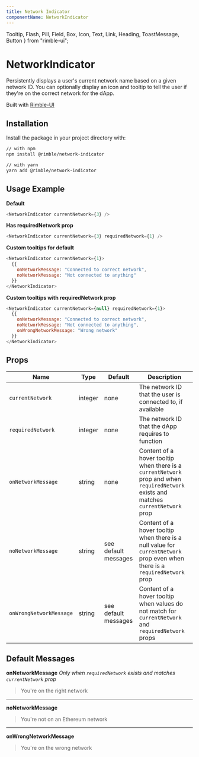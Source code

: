 ```yaml
---
title: Network Indicator
componentName: NetworkIndicator
---
```


  Tooltip,
  Flash,
  Pill,
  Field,
  Box,
  Icon,
  Text,
  Link,
  Heading,
  ToastMessage,
  Button
} from "rimble-ui";

# NetworkIndicator

Persistently displays a user's current network name based on a given network ID. You can optionally display an icon and tooltip to tell the user if they're on the correct network for the dApp.

Built with [Rimble-UI](/components/rimble-ui)

## Installation

Install the package in your project directory with:

```sh
// with npm
npm install @rimble/network-indicator

// with yarn
yarn add @rimble/network-indicator
```

## Usage Example

**Default**

```js is=react-live
<NetworkIndicator currentNetwork={3} />
```

**Has requiredNetwork prop**

```js is=react-live
<NetworkIndicator currentNetwork={3} requiredNetwork={1} />
```

**Custom tooltips for default**

```js is=react-live
<NetworkIndicator currentNetwork={1}>
  {{
    onNetworkMessage: "Connected to correct network",
    noNetworkMessage: "Not connected to anything"
  }}
</NetworkIndicator>
```

**Custom tooltips with requiredNetwork prop**

```js is=react-live
<NetworkIndicator currentNetwork={null} requiredNetwork={1}>
  {{
    onNetworkMessage: "Connected to correct network",
    noNetworkMessage: "Not connected to anything",
    onWrongNetworkMessage: "Wrong network"
  }}
</NetworkIndicator>
```

## Props

| Name                    | Type    | Default              | Description                                                                                                                          |
| ----------------------- | ------- | -------------------- | ------------------------------------------------------------------------------------------------------------------------------------ |
| `currentNetwork`        | integer | none                 | The network ID that the user is connected to, if available                                                                           |
| `requiredNetwork`       | integer | none                 | The network ID that the dApp requires to function                                                                                    |
| `onNetworkMessage`      | string  | none                 | Content of a hover tooltip when there is a `currentNetwork` prop and when `requiredNetwork` exists and matches `currentNetwork` prop |
| `noNetworkMessage`      | string  | see default messages | Content of a hover tooltip when there is a null value for `currentNetwork` prop even when there is a `requiredNetwork` prop          |
| `onWrongNetworkMessage` | string  | see default messages | Content of a hover tooltip when values do not match for `currentNetwork` and `requiredNetwork` props                                 |

## Default Messages

**onNetworkMessage**
*Only when `requiredNetwork` exists and matches `currentNetwork` prop*

> You're on the right network

---

**noNetworkMessage**

> You're not on an Ethereum network

---

**onWrongNetworkMessage**

> You're on the wrong network
